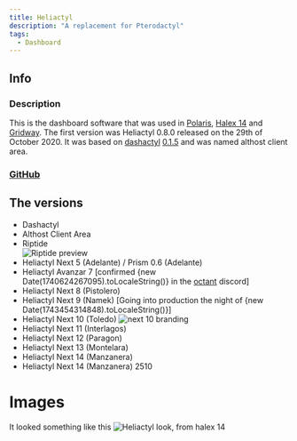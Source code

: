 ```yaml
---
title: Heliactyl
description: "A replacement for Pterodactyl"
tags:
  - Dashboard
---
```


## Info
### Description
This is the dashboard software that was used in [Polaris](../Hosts/polarisnode.com.md), [Halex 14](../Hosts/halex.gg.md) and [Gridway](../Hosts/gridway.io.md).
The first version was Heliactyl 0.8.0 released on the 29th of October 2020. It was based on [dashactyl](https://github.com/Votion-Development/Dashactyl) [0.1.5](https://github.com/Votion-Development/Dashactyl-0.4) and was named althost client area.

### [GitHub](https://github.com/OpenHeliactyl/)

## The versions
* Dashactyl
* Althost Client Area
* Riptide  
  ![Riptide preview](https://summerhosts.github.io/media/heliactyl/riptide.png)
* Heliactyl Next 5 (Adelante) / Prism 0.6 (Adelante)
* Heliactyl Avanzar 7 [confirmed {new Date(1740624267095).toLocaleString()} in the [octant](../Hosts/octant.gg.mdx) discord]
* Heliactyl Next 8 (Pistolero)
* Heliactyl Next 9 (Namek) [Going into production the night of {new Date(1743454314848).toLocaleString()}]
* Heliactyl Next 10 (Toledo) ![next 10 branding](https://summerhosts.github.io/media/heliactyl/next_10_branding_2.png)
* Heliactyl Next 11 (Interlagos)
* Heliactyl Next 12 (Paragon)
* Heliactyl Next 13 (Montelara)
* Heliactyl Next 14 (Manzanera)
* Heliactyl Next 14 (Manzanera) 2510

# Images
It looked something like this
![Heliactyl look, from halex 14](https://summerhosts.github.io/media/halex/14/dashboard.png)
